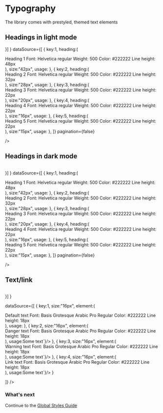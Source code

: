 

<Meta title="Guide/Typography" />

<style>
	{`

    .headings, .texts{
        display:flex;
        flex-direction:column;
       &.dark .ant-typography{
            padding:0.1rem;
            background:#8888;
       }
    }
    .dark-table{
     .copyable{

        color:black;

        }
        .copyable ~span {
        color:black;
        }
    }

`}
</style>

# Typography

<p style={{fontSize:"1.25rem"}}>The library comes with prestyled, themed text elements</p>

## Headings in light mode

<UIThemeProvider defaultScheme="light">
<GlobalStyles/>
<Table
columns={[
{
title: 'Heading',
dataIndex: 'heading',
key: 'heading',
width:"50%",
},
{
title: 'Size',
dataIndex: 'size',
key: 'size',
width:"20%",
},
{
title: 'Usage',
dataIndex: 'usage',
key: 'usage',

}]
}
dataSource={[
{
key:1,
heading:(

<div className="headings">
<Head1>Heading 1</Head1>
<span>Font: Helvetica regular</span>
<span>Weight: 500</span>
<span>Color: #222222</span>
<span>Line height: 48px</span>
</div>
),
size:"42px",
usage:<CopyToClipboard text="<Head1>Heading 1</Head1>" width={250}/>
},
{
key:2,
heading:(
<div className="headings">
<Head2> Heading 2</Head2>
<span>Font: Helvetica regular</span>
<span>Weight: 500</span>
<span>Color: #222222</span>
<span>Line height: 32px</span>
</div>
),
size:"28px",
usage:<CopyToClipboard text="<Head2>Heading 2</Head2>" width={250}/>
},
{
key:3,
heading:(
<div className="headings">
<Head3> Heading 3</Head3>
<span>Font: Helvetica regular</span>
<span>Weight: 500</span>
<span>Color: #222222</span>
<span>Line height: 22px</span>
</div>
),
size:"20px",
usage:<CopyToClipboard text="<Head3>Heading 3</Head3>" width={250}/>
},
{
key:4,
heading:(
<div className="headings">
<Head4> Heading 4</Head4>
<span>Font: Helvetica regular</span>
<span>Weight: 500</span>
<span>Color: #222222</span>
<span>Line height: 22px</span>
</div>
),
size:"16px",
usage:<CopyToClipboard text="<Head4>Heading 4</Head4>" width={250}/>
},
{
key:5,
heading:(
<div className="headings">
<Head5> Heading 5</Head5>
<span>Font: Helvetica regular</span>
<span>Weight: 500</span>
<span>Color: #222222</span>
<span>Line height: 22px</span>
</div>
),
size:"15px",
usage:<CopyToClipboard text="<Head5>Heading 5</Head5>" width={250}/>
},
]}
pagination={false}

/>

</UIThemeProvider>

## Headings in dark mode

<UIThemeProvider defaultScheme="dark">
<GlobalStyles/>
<Table
className="dark-table"
columns={[
{
title: 'Heading',
dataIndex: 'heading',
key: 'heading',
width:"50%",
},
{
title: 'Size',
dataIndex: 'size',
key: 'size',
width:"20%",
},
{
title: 'Usage',
dataIndex: 'usage',
key: 'usage',

}]
}
dataSource={[
{
key:1,
heading:(

<div className="headings dark">
<Head1>Heading 1</Head1>
<span>Font: Helvetica regular</span>
<span>Weight: 500</span>
<span>Color: #222222</span>
<span>Line height: 48px</span>
</div>
),
size:"42px",
usage:<CopyToClipboard text="<Head1>Heading 1</Head1>" width={250}/>
},
{
key:2,
heading:(
<div className="headings dark">
<Head2> Heading 2</Head2>
<span>Font: Helvetica regular</span>
<span>Weight: 500</span>
<span>Color: #222222</span>
<span>Line height: 32px</span>
</div>
),
size:"28px",
usage:<CopyToClipboard text="<Head2>Heading 2</Head2>" width={250}/>
},
{
key:3,
heading:(
<div className="headings dark">
<Head3> Heading 3</Head3>
<span>Font: Helvetica regular</span>
<span>Weight: 500</span>
<span>Color: #222222</span>
<span>Line height: 22px</span>
</div>
),
size:"20px",
usage:<CopyToClipboard text="<Head3>Heading 3</Head3>" width={250}/>
},
{
key:4,
heading:(
<div className="headings dark">
<Head4> Heading 4</Head4>
<span>Font: Helvetica regular</span>
<span>Weight: 500</span>
<span>Color: #222222</span>
<span>Line height: 22px</span>
</div>
),
size:"16px",
usage:<CopyToClipboard text="<Head4>Heading 4</Head4>" width={250}/>
},
{
key:5,
heading:(
<div className="headings dark">
<Head5> Heading 5</Head5>
<span>Font: Helvetica regular</span>
<span>Weight: 500</span>
<span>Color: #222222</span>
<span>Line height: 22px</span>
</div>
),
size:"15px",
usage:<CopyToClipboard className="copydark" text="<Head5>Heading 5</Head5>" width={250}/>
},
]}
pagination={false}

/>

</UIThemeProvider>

## Text/link

<UIThemeProvider defaultScheme="light">
<GlobalStyles/>
<Table
columns={[
{
title: 'Element',
dataIndex: 'element',
key: 'element',
width:"35%",
},
{
title: 'Size',
dataIndex: 'size',
key: 'size',
width:"10%",
},
{
title: 'Usage',
dataIndex: 'usage',
key: 'usage',

}]
}

dataSource={[
{
key:1,
size:"16px",
element:(

<div className="texts">
<Text>Default text</Text>
<span>Font: Basis Grotesque Arabic Pro Regular</span>
<span>Color: #222222</span>
<span>Line height: 18px</span>
</div>
),
usage:<CopyToClipboard width={350} className="copydark" text="<Text>Some text</Text>"/>
},
{
key:2,
size:"16px",
element:(
<div className="texts">
<Text type="danger">Danger text</Text>
<span>Font: Basis Grotesque Arabic Pro Regular</span>
<span>Color: #222222</span>
<span>Line height: 18px</span>
</div>
),
usage:<CopyToClipboard width={350} className="copydark" text={`<Text type="danger" >Some text</Text>`}/>
},
{
key:3,
size:"16px",
element:(
<div className="texts">
<Text type="warning">Warning text</Text>
<span>Font: Basis Grotesque Arabic Pro Regular</span>
<span>Color: #222222</span>
<span>Line height: 18px</span>
</div>
),
usage:<CopyToClipboard width={350} className="copydark" text={`<Text type="warning" >Some text</Text>`}/>
},
{
key:4,
size:"16px",
element:(
<div className="texts">
<Text href="https://www.lagoon.sh/" target="_blank" >Link text</Text>
<span>Font: Basis Grotesque Arabic Pro Regular</span>
<span>Color: #222222</span>
<span>Line height: 18px</span>
</div>
),
usage:<CopyToClipboard width={350} className="copydark" text={`<Text href="https://www.lagoon.sh/" >Some text</Text>`}/>
}

]}
/>

</UIThemeProvider>

### What's next

Continue to the <a href="/?path=/docs/guide-theming-and-globals--docs"> Global Styles Guide </a>
